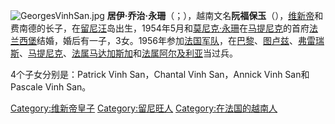 [[File:GeorgesVinhSan.jpg|thumb]]
'''居伊·乔治·永珊'''（'''{{lang-fr|Guy Georges Vinh San}}'''；{{bd|1933年|1月31日|catIdx=N}}），越南文名'''阮福保玉'''（{{vie|v=Nguyễn Phúc Bảo Ngọc}}），[[维新帝|维新帝]]和费南德的长子，在[[留尼汪|留尼汪]]岛出生，1954年5月和[[莫尼克·永珊|莫尼克·永珊]]在[[马提尼克|马提尼克]]的首府[[法兰西堡|法兰西堡]]结婚，婚后有一子，3女。1956年参加[[法国军队|法国军队]]，在[[巴黎|巴黎]]、[[图卢兹|图卢兹]]、[[弗雷瑞斯|弗雷瑞斯]]、[[马提尼克|马提尼克]]、[[法属马达加斯加|法属马达加斯加]]和[[法属阿尔及利亚|法属阿尔及利亚]]当过兵。

4个子女分别是：Patrick Vinh San，Chantal Vinh San，Annick Vinh San和Pascale Vinh San。

[[Category:维新帝皇子|Category:维新帝皇子]]                                        
[[Category:留尼旺人|Category:留尼旺人]]
[[Category:在法国的越南人|Category:在法国的越南人]]